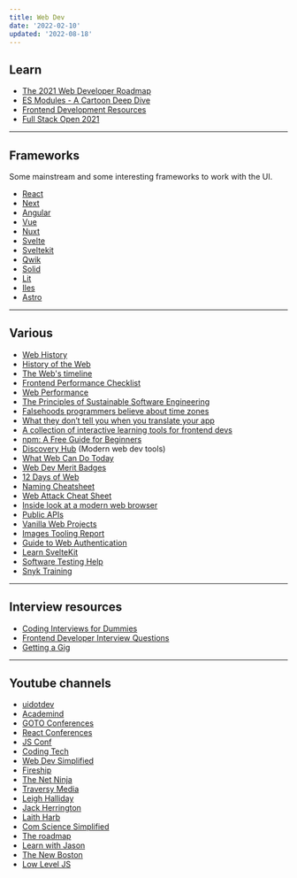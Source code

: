 ```yaml
---
title: Web Dev
date: '2022-02-10'
updated: '2022-08-18'
---
```


## Learn

-   [The 2021 Web Developer Roadmap](https://levelup.gitconnected.com/the-2020-web-developer-roadmap-76503ddfb327)
-   [ES Modules - A Cartoon Deep Dive](https://hacks.mozilla.org/2018/03/es-modules-a-cartoon-deep-dive/)
-   [Frontend Development Resources](https://github.com/codingknite/frontend-development)
-   [Full Stack Open 2021](https://fullstackopen.com/en/)

---

## Frameworks

Some mainstream and some interesting frameworks to work with the UI.

-   [React](https://reactjs.org/)
-   [Next](https://nextjs.org/)
-   [Angular](https://angular.io/)
-   [Vue](https://vuejs.org/)
-   [Nuxt](https://nuxtjs.org/)
-   [Svelte](https://svelte.dev/)
-   [Sveltekit](https://kit.svelte.dev/)
-   [Qwik](https://github.com/builderio/qwik)
-   [Solid](https://www.solidjs.com/)
-   [Lit](https://lit.dev/)
-   [Iles](https://iles.pages.dev/)
-   [Astro](https://astro.build/)

---

## Various

-   [Web History](https://css-tricks.com/chapter-1-birth/)
-   [History of the Web](https://www.matthewgerstman.com/tech/history-of-the-web/)
-   [The Web's timeline](https://thehistoryoftheweb.com/timeline/)
-   [Frontend Performance Checklist](https://www.smashingmagazine.com/2021/01/front-end-performance-2021-free-pdf-checklist/)
-   [Web Performance](https://github.com/research-experiment/web-performance-research)
-   [The Principles of Sustainable Software Engineering](https://docs.microsoft.com/en-us/learn/modules/sustainable-software-engineering-overview/)
-   [Falsehoods programmers believe about time zones](https://www.zainrizvi.io/blog/falsehoods-programmers-believe-about-time-zones/)
-   [What they don’t tell you when you translate your app](https://ericwbailey.design/writing/what-they-dont-tell-you-when-you-translate-your-app/)
-   [A collection of interactive learning tools for frontend devs](https://www.smashingmagazine.com/2021/09/interactive-learning-tools-front-end-developers/)
-   [npm: A Free Guide for Beginners](https://css-tricks.com/a-complete-beginners-guide-to-npm/)
-   [Discovery Hub](https://bejamas.io/discovery) (Modern web dev tools)
-   [What Web Can Do Today](https://whatwebcando.today/)
-   [Web Dev Merit Badges](https://css-tricks.com/web-development-merit-badges/)
-   [12 Days of Web](https://12daysofweb.dev/)
-   [Naming Cheatsheet](https://github.com/kettanaito/naming-cheatsheet)
-   [Web Attack Cheat Sheet](https://github.com/riramar/Web-Attack-Cheat-Sheet)
-   [Inside look at a modern web browser](https://developers.google.com/web/updates/2018/09/inside-browser-part1)
-   [Public APIs](https://github.com/public-apis/public-apis)
-   [Vanilla Web Projects](https://github.com/bradtraversy/vanillawebprojects)
-   [Images Tooling Report](https://images.tooling.report/)
-   [Guide to Web Authentication](https://webauthn.guide/)
-   [Learn SvelteKit](https://vercel.com/solutions/svelte)
-   [Software Testing Help](https://www.softwaretestinghelp.com/)
-   [Snyk Training](https://training.snyk.io/)

---

## Interview resources

-   [Coding Interviews for Dummies](https://www.freecodecamp.org/news/coding-interviews-for-dummies-5e048933b82b/)
-   [Frontend Developer Interview Questions](https://h5bp.org/Front-end-Developer-Interview-Questions/)
-   [Getting a Gig](https://github.com/cassidoo/getting-a-gig)

---

## Youtube channels <YoutubeIcon />

-   [uidotdev](https://www.youtube.com/c/uidotdev)
-   [Academind](https://www.youtube.com/c/Academind)
-   [GOTO Conferences](https://www.youtube.com/c/GotoConferences)
-   [React Conferences](https://www.youtube.com/c/ReactConferences)
-   [JS Conf](https://www.youtube.com/c/JSConfEU)
-   [Coding Tech](https://www.youtube.com/c/CodingTech)
-   [Web Dev Simplified](https://www.youtube.com/c/WebDevSimplified)
-   [Fireship](https://www.youtube.com/c/Fireship)
-   [The Net Ninja](https://www.youtube.com/c/TheNetNinja)
-   [Traversy Media](https://www.youtube.com/c/TraversyMedia)
-   [Leigh Halliday](https://www.youtube.com/c/leighhalliday)
-   [Jack Herrington](https://www.youtube.com/c/JackHerrington)
-   [Laith Harb](https://www.youtube.com/channel/UCyLNhHSiEVkVwPSFKxJAfSA)
-   [Com Science Simplified](https://www.youtube.com/c/ComScienceSimplified)
-   [The roadmap](https://www.youtube.com/c/theroadmap)
-   [Learn with Jason](https://www.youtube.com/c/Lengstorf)
-   [The New Boston](https://www.youtube.com/user/thenewboston)
-   [Low Level JS](https://www.youtube.com/c/LowLevelJavaScript)
